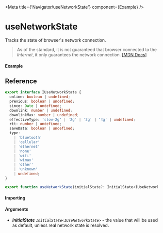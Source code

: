 
<Meta title={'Navigator/useNetworkState'} component={Example} />

# useNetworkState

Tracks the state of browser's network connection.

> As of the standard, it is not guaranteed that browser connected to the _Internet_, it only
> guarantees the network connection.
> [[MDN Docs]](https://developer.mozilla.org/en-US/docs/Web/API/NavigatorOnLine/onLine)

#### Example

<Canvas>
  <Story story={Example} inline />
</Canvas>

## Reference

```ts
export interface IUseNetworkState {
  online: boolean | undefined;
  previous: boolean | undefined;
  since: Date | undefined;
  downlink: number | undefined;
  downlinkMax: number | undefined;
  effectiveType: 'slow-2g' | '2g' | '3g' | '4g' | undefined;
  rtt: number | undefined;
  saveData: boolean | undefined;
  type:
    | 'bluetooth'
    | 'cellular'
    | 'ethernet'
    | 'none'
    | 'wifi'
    | 'wimax'
    | 'other'
    | 'unknown'
    | undefined;
}

export function useNetworkState(initialState?: InitialState<IUseNetworkState>): IUseNetworkState;
```

#### Importing

<ImportPath />

#### Arguments

- _**initialState**_ _`InitialState<IUseNetworkState>`_ - the value that will be used as default,
  unless real network state is resolved.
